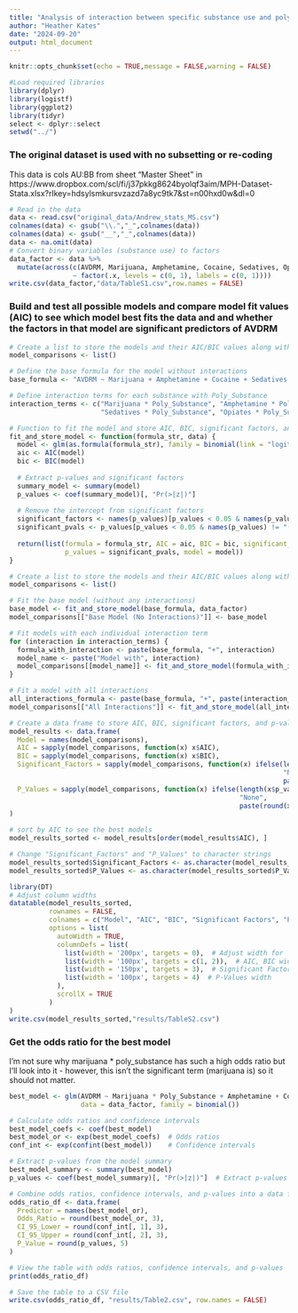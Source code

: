 ```yaml
---
title: "Analysis of interaction between specific substance use and poly substance use"
author: "Heather Kates"
date: "2024-09-20"
output: html_document
---
```

  
```r
knitr::opts_chunk$set(echo = TRUE,message = FALSE,warning = FALSE)
```

```r
#Load required libraries
library(dplyr)
library(logistf)
library(ggplot2)
library(tidyr)
select <- dplyr::select
setwd("../")
```

### The original dataset is used with no subsetting or re-coding

This data is cols AU:BB from sheet "Master Sheet" in https://www.dropbox.com/scl/fi/j37pkkg8624byolqf3aim/MPH-Dataset-Stata.xlsx?rlkey=hdsylsmkursvzazd7a8yc9tk7&st=n00hxd0w&dl=0

```r
# Read in the data
data <- read.csv("original_data/Andrew_stats_MS.csv")
colnames(data) <- gsub("\\.","_",colnames(data))
colnames(data) <- gsub("__","_",colnames(data))
data <- na.omit(data)
# Convert binary variables (substance use) to factors
data_factor <- data %>%
  mutate(across(c(AVDRM, Marijuana, Amphetamine, Cocaine, Sedatives, Opiates, Phencyclidine, Poly_Substance),
                ~ factor(.x, levels = c(0, 1), labels = c(0, 1))))
write.csv(data_factor,"data/TableS1.csv",row.names = FALSE)
```

### Build and test all possible models and compare model fit values (AIC) to see which model best fits the data and and whether the factors in that model are significant predictors of AVDRM

```r
# Create a list to store the models and their AIC/BIC values along with significant factors and p-values
model_comparisons <- list()

# Define the base formula for the model without interactions
base_formula <- "AVDRM ~ Marijuana + Amphetamine + Cocaine + Sedatives + Opiates + Poly_Substance"

# Define interaction terms for each substance with Poly_Substance
interaction_terms <- c("Marijuana * Poly_Substance", "Amphetamine * Poly_Substance", "Cocaine * Poly_Substance", 
                       "Sedatives * Poly_Substance", "Opiates * Poly_Substance")

# Function to fit the model and store AIC, BIC, significant factors, and their p-values
fit_and_store_model <- function(formula_str, data) {
  model <- glm(as.formula(formula_str), family = binomial(link = "logit"), data = data)
  aic <- AIC(model)
  bic <- BIC(model)
  
  # Extract p-values and significant factors
  summary_model <- summary(model)
  p_values <- coef(summary_model)[, "Pr(>|z|)"]
  
  # Remove the intercept from significant factors
  significant_factors <- names(p_values)[p_values < 0.05 & names(p_values) != "(Intercept)"]
  significant_pvals <- p_values[p_values < 0.05 & names(p_values) != "(Intercept)"]
  
  return(list(formula = formula_str, AIC = aic, BIC = bic, significant_factors = significant_factors, 
              p_values = significant_pvals, model = model))
}

# Create a list to store the models and their AIC/BIC values along with significant factors and p-values
model_comparisons <- list()

# Fit the base model (without any interactions)
base_model <- fit_and_store_model(base_formula, data_factor)
model_comparisons[["Base Model (No Interactions)"]] <- base_model

# Fit models with each individual interaction term
for (interaction in interaction_terms) {
  formula_with_interaction <- paste(base_formula, "+", interaction)
  model_name <- paste("Model with", interaction)
  model_comparisons[[model_name]] <- fit_and_store_model(formula_with_interaction, data_factor)
}

# Fit a model with all interactions
all_interactions_formula <- paste(base_formula, "+", paste(interaction_terms, collapse = " + "))
model_comparisons[["All Interactions"]] <- fit_and_store_model(all_interactions_formula, data_factor)

# Create a data frame to store AIC, BIC, significant factors, and p-values for all models
model_results <- data.frame(
  Model = names(model_comparisons),
  AIC = sapply(model_comparisons, function(x) x$AIC),
  BIC = sapply(model_comparisons, function(x) x$BIC),
  Significant_Factors = sapply(model_comparisons, function(x) ifelse(length(x$significant_factors) == 0, 
                                                                     "None", 
                                                                     paste(x$significant_factors, collapse = ", "))),
  P_Values = sapply(model_comparisons, function(x) ifelse(length(x$p_values) == 0, 
                                                          "None", 
                                                          paste(round(x$p_values, 5), collapse = ", ")))
)
```

```r
# sort by AIC to see the best models
model_results_sorted <- model_results[order(model_results$AIC), ]

# Change "Significant_Factors" and "P_Values" to character strings
model_results_sorted$Significant_Factors <- as.character(model_results_sorted$Significant_Factors)
model_results_sorted$P_Values <- as.character(model_results_sorted$P_Values)
```

```r
library(DT)
# Adjust column widths
datatable(model_results_sorted, 
          rownames = FALSE, 
          colnames = c("Model", "AIC", "BIC", "Significant Factors", "P-Values"),
          options = list(
            autoWidth = TRUE,
            columnDefs = list(
              list(width = '200px', targets = 0),  # Adjust width for 'Model'
              list(width = '100px', targets = c(1, 2)),  # AIC, BIC widths
              list(width = '150px', targets = 3),  # Significant Factors width
              list(width = '100px', targets = 4)  # P-Values width
            ),
            scrollX = TRUE
          )
)
write.csv(model_results_sorted,"results/TableS2.csv")
```

### Get the odds ratio for the best model

I'm not sure why marijuana * poly_substance has such a high odds ratio but I'll look into it - however, this isn't the significant term (marijuana is) so it should not matter.

```r
best_model <- glm(AVDRM ~ Marijuana * Poly_Substance + Amphetamine + Cocaine + Sedatives + Opiates,
                  data = data_factor, family = binomial())

# Calculate odds ratios and confidence intervals
best_model_coefs <- coef(best_model)
best_model_or <- exp(best_model_coefs)  # Odds ratios
conf_int <- exp(confint(best_model))    # Confidence intervals

# Extract p-values from the model summary
best_model_summary <- summary(best_model)
p_values <- coef(best_model_summary)[, "Pr(>|z|)"]  # Extract p-values

# Combine odds ratios, confidence intervals, and p-values into a data frame
odds_ratio_df <- data.frame(
  Predictor = names(best_model_or),
  Odds_Ratio = round(best_model_or, 3),
  CI_95_Lower = round(conf_int[, 1], 3),
  CI_95_Upper = round(conf_int[, 2], 3),
  P_Value = round(p_values, 5)
)

# View the table with odds ratios, confidence intervals, and p-values
print(odds_ratio_df)

# Save the table to a CSV file
write.csv(odds_ratio_df, "results/Table2.csv", row.names = FALSE)
```
